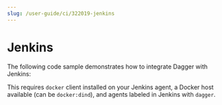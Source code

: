 ```yaml
---
slug: /user-guide/ci/322019-jenkins
---
```


# Jenkins

The following code sample demonstrates how to integrate Dagger with Jenkins:

This requires `docker` client installed on your Jenkins agent, a Docker host available (can be `docker:dind`), and agents labeled in Jenkins with `dagger`.

```groovy title="Jenkinsfile" file=./snippets/Jenkinsfile
```
